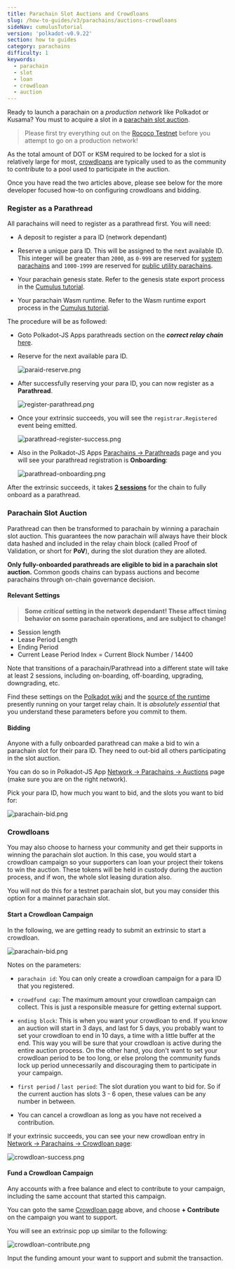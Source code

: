 ```yaml
---
title: Parachain Slot Auctions and Crowdloans
slug: /how-to-guides/v3/parachains/auctions-crowdloans
sideNav: cumulusTutorial
version: 'polkadot-v0.9.22'
section: how to guides
category: parachains
difficulty: 1
keywords:
  - parachain
  - slot
  - loan
  - crowdloan
  - auction
---
```


Ready to launch a parachain on a _production network_ like Polkadot or Kusama?
You must to acquire a slot in a [parachain slot auction](https://wiki.polkadot.network/docs/learn-auction).

> Please first try everything out on the [Rococo Testnet](/tutorials/v3/cumulus/rococo) before you attempt to go on a production network!

As the total amount of DOT or KSM required to be locked for a slot is relatively large for most, [crowdloans](https://wiki.polkadot.network/docs/learn-crowdloans) are typically used to as the community to contribute to a pool used to participate in the auction.

Once you have read the two articles above, please see below for the more developer focused how-to on configuring crowdloans and bidding.

### Register as a Parathread

All parachains will need to register as a parathread first.
You will need:

- A deposit to register a para ID (network dependant)

- Reserve a unique para ID. This will be assigned to the next available ID.
  This integer will be greater than `2000`, as `0-999` are reserved for [system parachains](https://wiki.polkadot.network/docs/learn-common-goods#system-level-chains) and `1000-1999` are reserved for [public utility parachains](https://wiki.polkadot.network/docs/learn-common-goods#public-utility-chains).

- Your parachain genesis state.
  Refer to the genesis state export process in the [Cumulus tutorial](/tutorials/v3/cumulus/start-relay).

- Your parachain Wasm runtime.
  Refer to the Wasm runtime export process in the [Cumulus tutorial](/tutorials/v3/cumulus/start-relay).

The procedure will be as followed:

- Goto Polkadot-JS Apps parathreads section on the **_correct relay chain_** [here](https://polkadot.js.org/apps/#/parachains/parathreads).

- Reserve for the next available para ID.

  ![paraid-reserve.png](../../../../src/images/tutorials/09-cumulus/paraid-reserve.png)

- After successfully reserving your para ID, you can now register as a **Parathread**.

  ![register-parathread.png](../../../../src/images/tutorials/09-cumulus/register-parathread.png)

- Once your extrinsic succeeds, you will see the `registrar.Registered` event being emitted.

  ![parathread-register-success.png](../../../../src/images/tutorials/09-cumulus/parathread-register-success.png)

- Also in the Polkadot-JS Apps [Parachains -> Parathreads](https://polkadot.js.org/apps/#/parachains/parathreads) page and you will see your parathread registration is **Onboarding**:

  ![parathread-onboarding.png](../../../../src/images/tutorials/09-cumulus/parathread-onboarding.png)

After the extrinsic succeeds, it takes [**2 sessions**](#relevant-settings) for the chain to fully onboard as a parathread.

### Parachain Slot Auction

Parathread can then be transformed to parachain by winning a parachain slot auction.
This guarantees the now parachain will always have their block data hashed and included in the relay chain block (called Proof of Validation, or short for **PoV**), during the slot duration they are alloted.

**Only fully-onboarded parathreads are eligible to bid in a parachain slot auction.**
Common goods chains can bypass auctions and become parachains through on-chain governance decision.

#### Relevant Settings

> **Some _critical_ setting in the network dependant! These affect timing behavior on some parachain operations, and are subject to change!**

- Session length
- Lease Period Length
- Ending Period
- Current Lease Period Index = Current Block Number / 14400

Note that transitions of a parachain/Parathread into a different state will take at least 2 sessions, including on-boarding, off-boarding, upgrading, downgrading, etc.

Find these settings on the [Polkadot wiki](https://wiki.polkadot.network/docs/learn-crowdloans#starting-a-crowdloan-campaign) and the [source of the runtime](https://github.com/paritytech/polkadot/tree/master/runtime) presently running on your target relay chain.
It is _absolutely essential_ that you understand these parameters before you commit to them.

#### Bidding

Anyone with a fully onboarded parathread can make a bid to win a parachain slot for their para ID.
They need to out-bid all others participating in the slot auction.

You can do so in Polkadot-JS App [Network -> Parachains -> Auctions](https://polkadot.js.org/apps/#/parachains/auctions) page (make sure you are on the right network).

Pick your para ID, how much you want to bid, and the slots you want to bid for:

![parachain-bid.png](../../../../src/images/tutorials/09-cumulus/parachain-bid.png)

### Crowdloans

You may also choose to harness your community and get their supports in winning the parachain slot auction.
In this case, you would start a crowdloan campaign so your supporters can loan your project their tokens to win the auction.
These tokens will be held in custody during the auction process, and if won, the whole slot leasing duration also.

You will not do this for a testnet parachain slot, but you may consider this option for a mainnet parachain slot.

#### Start a Crowdloan Campaign

In the following, we are getting ready to submit an extrinsic to start a crowdloan.

![parachain-bid.png](../../../../src/images/tutorials/09-cumulus/parachain-crowdloan.png)

Notes on the parameters:

- `parachain id`: You can only create a crowdloan campaign for a para ID that you registered.

- `crowdfund cap`: The maximum amount your crowdloan campaign can collect.
  This is just a responsible measure for getting external support.

- `ending block`: This is when you want your crowdloan to end.
  If you know an auction will start in 3 days, and last for 5 days, you probably want to set your crowdloan to end in 10 days, a time with a little buffer at the end.
  This way you will be sure that your crowdloan is active during the entire auction process.
  On the other hand, you don't want to set your crowdloan period to be too long, or else prolong the community funds lock up period unnecessarily and discouraging them to participate in your campaign.

- `first period` / `last period`: The slot duration you want to bid for.
  So if the current auction has slots 3 - 6 open, these values can be any number in between.

- You can cancel a crowdloan as long as you have not received a contribution.

If your extrinsic succeeds, you can see your new crowdloan entry in [Network -> Parachains -> Crowdloan page](https://polkadot.js.org/apps/#/parachains/crowdloan):

![crowdloan-success.png](../../../../src/images/tutorials/09-cumulus/crowdloan-success.png)

#### Fund a Crowdloan Campaign

Any accounts with a free balance and elect to contribute to your campaign, including the same account that started this campaign.

You can goto the same [Crowdloan page](https://polkadot.js.org/apps/#/parachains/crowdloan) above, and choose **+ Contribute** on the campaign you want to support.

You will see an extrinsic pop up similar to the following:

![crowdloan-contribute.png](../../../../src/images/tutorials/09-cumulus/crowdloan-contribute.png)

Input the funding amount your want to support and submit the transaction.
